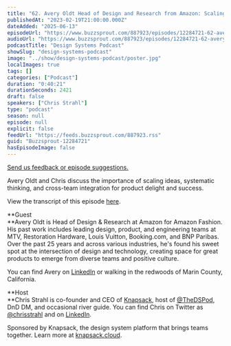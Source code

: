 ```yaml
---
title: "62. Avery Oldt Head of Design and Research from Amazon: Scaling ideas to systems"
publishedAt: "2023-02-19T21:00:00.000Z"
dateAdded: "2025-06-13"
episodeUrl: "https://www.buzzsprout.com/887923/episodes/12284721-62-avery-oldt-head-of-design-and-research-from-amazon-scaling-ideas-to-systems.mp3"
audioUrl: "https://www.buzzsprout.com/887923/episodes/12284721-62-avery-oldt-head-of-design-and-research-from-amazon-scaling-ideas-to-systems.mp3"
podcastTitle: "Design Systems Podcast"
showSlug: "design-systems-podcast"
image: "../show/design-systems-podcast/poster.jpg"
localImages: true
tags: []
categories: ["Podcast"]
duration: "0:40:21"
durationSeconds: 2421
draft: false
speakers: ["Chris Strahl"]
type: "podcast"
season: null
episode: null
explicit: false
feedUrl: "https://feeds.buzzsprout.com/887923.rss"
guid: "Buzzsprout-12284721"
hasEpisodeImage: false
---
```

[Send us feedback or episode suggestions.](https://www.buzzsprout.com/twilio/text_messages/887923/open_sms)

Avery Oldt and Chris discuss the importance of scaling ideas, systematic thinking, and cross-team integration for product delight and success.  
  
View the transcript of this episode [here](https://docs.google.com/document/d/1o79ugcNNSAMMKPr-xo74yBiSoKZ4Xwrc/edit).  
  
**Guest  
**Avery Oldt is Head of Design & Research at Amazon for Amazon Fashion. His past work includes leading design, product, and engineering teams at MTV, Restoration Hardware, Louis Vuitton, Booking.com, and BNP Paribas. Over the past 25 years and across various industries, he's found his sweet spot at the intersection of design and technology, creating space for great products to emerge from diverse teams and positive culture.  
  
You can find Avery on [LinkedIn](https://www.linkedin.com/in/averyoldt/) or walking in the redwoods of Marin County, California. 

**Host  
**Chris Strahl is co-founder and CEO of [Knapsack](https://www.knapsack.cloud/), host of [@TheDSPod](https://twitter.com/thedspod), DnD DM, and occasional river guide. You can find Chris on Twitter as [@chrisstrahl](https://twitter.com/chrisstrahl) and on [LinkedIn](https://www.linkedin.com/in/chrisstrahl/).  
  
Sponsored by Knapsack, the design system platform that brings teams together. Learn more at [knapsack.cloud](https://www.knapsack.cloud/?utm_source=podcast).

